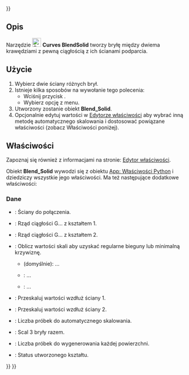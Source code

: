 <languages/>
{{UnfinishedDocu{{#translation:}}}}

{{Docnav
|[[Curves_BlendSurf2/pl|BlendSurface]]
|[[Curves_FlattenFace/pl|FlattenFace]]
|[[Curves_Workbench/pl|środowisko pracy Krzywe]]
|IconL=Curves_BlendSurf2.svg
|IconR=Curves_FlattenFace.svg
|IconC=Curves_workbench_icon.svg
}}

{{GuiCommand/pl
|Name=Curves BlendSolid
|Name/pl=Krzywe: BlendSolid
|MenuLocation=Surfaces → BlendSolid
|Workbenches=[[Curves_Workbench/pl|Krzywe]]
}}

<span id="Description"></span>
==Opis==

Narzędzie [[Image:Curves_BlendSolid.svg|24px]] '''Curves BlendSolid''' tworzy bryłę między dwiema krawędziami z pewną ciągłością z ich ścianami podparcia.

<span id="Usage"></span>
==Użycie==

# Wybierz dwie ściany różnych brył.
# Istnieje kilka sposobów na wywołanie tego polecenia:
#* Wciśnij przycisk {{Button|[[Image:Curves_BlendSolid.svg|16px]] [[Curves_BlendSolid/pl|BlendSolid]]}}.
#* Wybierz opcję {{MenuCommand|Surfaces → [[Image:Curves_BlendSolid.svg|16px]] BlendSolid}} z menu.
# Utworzony zostanie obiekt '''Blend_Solid'''.
# Opcjonalnie edytuj wartości w [[Property_editor/pl|Edytorze właściwości]] aby wybrać inną metodę automatycznego skalowania i dostosować powiązane właściwości (zobacz Właściwości poniżej).

<span id="Properties"></span>
==Właściwości==

Zapoznaj się również z informacjami na stronie: [[Property_editor/pl|Edytor właściwości]].

<div class="mw-translate-fuzzy">
Obiekt '''Blend_Solid''' wywodzi się z obiektu [[App_FeaturePython/pl|App: Właściwości Python]] i dziedziczy wszystkie jego właściwości. Ma też następujące dodatkowe właściwości:
</div>

<span id="Data"></span>
===Dane===

{{TitleProperty|Podstawa}}

* {{PropertyData|Sources|LinkSubList}}: Ściany do połączenia.

{{TitleProperty|Ciągłość}}

* {{PropertyData|Continuity1|Integer}}: Rząd ciągłości G... z kształtem 1.
* {{PropertyData|Continuity2|Integer}}: Rząd ciągłości G... z kształtem 2.

{{TitleProperty|Skala}}

* {{PropertyData|Auto Scale|Enumeration}}: Oblicz wartości skali aby uzyskać regularne bieguny lub minimalną krzywiznę.
** {{Value|RegularPoles}} (domyślnie): ...
** {{Value|MinimizeCurvature}}: ...
** {{Value|Manual}}: ...
* {{PropertyData|Scale1|FloatList}}: Przeskaluj wartości wzdłuż ściany 1.
* {{PropertyData|Scale2|FloatList}}: Przeskaluj wartości wzdłuż ściany 2.
* {{PropertyData|Scale Samples|Integer}}: Liczba próbek do automatycznego skalowania.

{{TitleProperty|Ustawienia}}

* {{PropertyData|Fuse|Bool}}: Scal 3 bryły razem.
* {{PropertyData|Samples|Integer}}: Liczba próbek do wygenerowania każdej powierzchni.

{{TitleProperty|Status}}

* {{PropertyData|Shape Type|String}}: Status utworzonego kształtu.


{{Docnav
|[[Curves_BlendSurf2/pl|BlendSurface]]
|[[Curves_FlattenFace/pl|FlattenFace]]
|[[Curves_Workbench/pl|środowisko pracy Krzywe]]
|IconL=Curves_BlendSurf2.svg
|IconR=Curves_FlattenFace.svg
|IconC=Curves_workbench_icon.svg
}}

{{Curves Tools navi{{#translation:}}}}
{{Userdocnavi{{#translation:}}}}